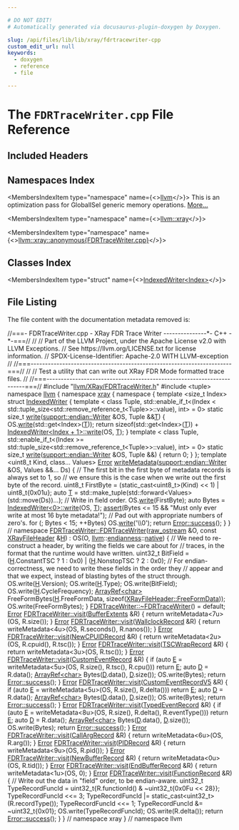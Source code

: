 ```yaml
---

# DO NOT EDIT!
# Automatically generated via docusaurus-plugin-doxygen by Doxygen.

slug: /api/files/lib/lib/xray/fdrtracewriter-cpp
custom_edit_url: null
keywords:
  - doxygen
  - reference
  - file

---
```





# The `FDRTraceWriter.cpp` File Reference

<DoxygenPage pluginConfig={pluginConfig}>



## Included Headers

<IncludesList>
<IncludesListItem
  filePath="llvm/XRay/FDRTraceWriter.h"
  permalink="/docs/api/files/include/include/llvm/include/llvm/xray/fdrtracewriter-h"
  isLocal="true" />
<IncludesListItem
  filePath="tuple"
  permalink=""
  isLocal="false" />
</IncludesList>

## Namespaces Index

<MembersIndex>

<MembersIndexItem
  type="namespace"
  name={<><a href="/docs/api/namespaces/llvm">llvm</a></>}>
This is an optimization pass for GlobalISel generic memory operations. <a href="/docs/api/namespaces/llvm/#details">More...</a>
</MembersIndexItem>

<MembersIndexItem
  type="namespace"
  name={<><a href="/docs/api/namespaces/llvm/xray">llvm::xray</a></>}>
</MembersIndexItem>

<MembersIndexItem
  type="namespace"
  name={<><a href="/docs/api/namespaces/llvm/xray/anonymous-fdrtracewriter-cpp-">llvm::xray::anonymous&#123;FDRTraceWriter.cpp&#125;</a></>}>
</MembersIndexItem>

</MembersIndex>

## Classes Index

<MembersIndex>

<MembersIndexItem
  type="struct"
  name={<><a href="/docs/api/structs/llvm/xray/anonymous-namespace-fdrtracewriter-cpp-/indexedwriter">IndexedWriter&lt;Index&gt;</a></>}>
</MembersIndexItem>

</MembersIndex>


## File Listing

The file content with the documentation metadata removed is:

<ProgramListing>

<Link id="l00001" /><CodeLine lineNumber="1"><span class="doxyHighlightComment">//===- FDRTraceWriter.cpp - XRay FDR Trace Writer ---------------&#42;- C++ -&#42;-===//</span></CodeLine>
<Link id="l00002" /><CodeLine lineNumber="2"><span class="doxyHighlightComment">//</span></CodeLine>
<Link id="l00003" /><CodeLine lineNumber="3"><span class="doxyHighlightComment">// Part of the LLVM Project, under the Apache License v2.0 with LLVM Exceptions.</span></CodeLine>
<Link id="l00004" /><CodeLine lineNumber="4"><span class="doxyHighlightComment">// See https://llvm.org/LICENSE.txt for license information.</span></CodeLine>
<Link id="l00005" /><CodeLine lineNumber="5"><span class="doxyHighlightComment">// SPDX-License-Identifier: Apache-2.0 WITH LLVM-exception</span></CodeLine>
<Link id="l00006" /><CodeLine lineNumber="6"><span class="doxyHighlightComment">//</span></CodeLine>
<Link id="l00007" /><CodeLine lineNumber="7"><span class="doxyHighlightComment">//===----------------------------------------------------------------------===//</span></CodeLine>
<Link id="l00008" /><CodeLine lineNumber="8"><span class="doxyHighlightComment">//</span></CodeLine>
<Link id="l00009" /><CodeLine lineNumber="9"><span class="doxyHighlightComment">// Test a utility that can write out XRay FDR Mode formatted trace files.</span></CodeLine>
<Link id="l00010" /><CodeLine lineNumber="10"><span class="doxyHighlightComment">//</span></CodeLine>
<Link id="l00011" /><CodeLine lineNumber="11"><span class="doxyHighlightComment">//===----------------------------------------------------------------------===//</span></CodeLine>
<Link id="l00012" /><CodeLine lineNumber="12"><span class="doxyHighlightPreprocessor">#include &quot;<a href="/docs/api/files/include/include/llvm/include/llvm/xray/fdrtracewriter-h">llvm/XRay/FDRTraceWriter.h</a>&quot;</span></CodeLine>
<Link id="l00013" /><CodeLine lineNumber="13"><span class="doxyHighlightPreprocessor">#include &lt;tuple&gt;</span></CodeLine>
<Link id="l00014" /><CodeLine lineNumber="14"></CodeLine>
<Link id="l00015" /><CodeLine lineNumber="15"><span class="doxyHighlightKeyword">namespace </span><span class="doxyHighlight"><a href="/docs/api/namespaces/llvm">llvm</a> &#123;</span></CodeLine>
<Link id="l00016" /><CodeLine lineNumber="16"><span class="doxyHighlightKeyword">namespace </span><span class="doxyHighlight"><a href="/docs/api/namespaces/llvm/xray">xray</a> &#123;</span></CodeLine>
<Link id="l00017" /><CodeLine lineNumber="17"></CodeLine>
<Link id="l00018" /><CodeLine lineNumber="18" lineLink="/docs/api/namespaces/llvm/xray/anonymous-fdrtracewriter-cpp-"><span class="doxyHighlightKeyword">namespace </span><span class="doxyHighlight">&#123;</span></CodeLine>
<Link id="l00019" /><CodeLine lineNumber="19"></CodeLine>
<Link id="l00020" /><CodeLine lineNumber="20" lineLink="/docs/api/structs/llvm/xray/anonymous-namespace-fdrtracewriter-cpp-/indexedwriter"><span class="doxyHighlightKeyword">template</span><span class="doxyHighlight"> &lt;</span><span class="doxyHighlightKeywordType">size&#95;t</span><span class="doxyHighlight"> Index&gt; </span><span class="doxyHighlightKeyword">struct </span><span class="doxyHighlight"><a href="/docs/api/structs/llvm/xray/anonymous-namespace-fdrtracewriter-cpp-/indexedwriter">IndexedWriter</a> &#123;</span></CodeLine>
<Link id="l00021" /><CodeLine lineNumber="21"><span class="doxyHighlight">  </span><span class="doxyHighlightKeyword">template</span><span class="doxyHighlight"> &lt;</span></CodeLine>
<Link id="l00022" /><CodeLine lineNumber="22"><span class="doxyHighlight">      </span><span class="doxyHighlightKeyword">class </span><span class="doxyHighlight">Tuple,</span></CodeLine>
<Link id="l00023" /><CodeLine lineNumber="23"><span class="doxyHighlight">      std::enable&#95;if&#95;t&lt;(Index &lt;</span></CodeLine>
<Link id="l00024" /><CodeLine lineNumber="24"><span class="doxyHighlight">                        std::tuple&#95;size&lt;std::remove&#95;reference&#95;t&lt;Tuple&gt;&gt;::value),</span></CodeLine>
<Link id="l00025" /><CodeLine lineNumber="25"><span class="doxyHighlight">                       </span><span class="doxyHighlightKeywordType">int</span><span class="doxyHighlight">&gt; = 0&gt;</span></CodeLine>
<Link id="l00026" /><CodeLine lineNumber="26" lineLink="/docs/api/structs/llvm/xray/anonymous-namespace-fdrtracewriter-cpp-/indexedwriter/#a1c231cc18850380661428875e8c99822"><span class="doxyHighlight">  </span><span class="doxyHighlightKeyword">static</span><span class="doxyHighlight"> </span><span class="doxyHighlightKeywordType">size&#95;t</span><span class="doxyHighlight"> <a href="/docs/api/structs/llvm/xray/anonymous-namespace-fdrtracewriter-cpp-/indexedwriter/#a1c231cc18850380661428875e8c99822">write</a>(<a href="/docs/api/structs/llvm/support/endian/writer">support::endian::Writer</a> &amp;OS, Tuple &amp;&amp;<a href="/docs/api/files/lib/lib/target/lib/target/mips/mips16isellowering-cpp/#a0acb682b8260ab1c60b918599864e2e5">T</a>) &#123;</span></CodeLine>
<Link id="l00027" /><CodeLine lineNumber="27"><span class="doxyHighlight">    OS.<a href="/docs/api/structs/llvm/support/endian/writer/#a16a69d4248bb11c84536099421ea833b">write</a>(std::get&lt;Index&gt;(<a href="/docs/api/files/lib/lib/target/lib/target/mips/mips16isellowering-cpp/#a0acb682b8260ab1c60b918599864e2e5">T</a>));</span></CodeLine>
<Link id="l00028" /><CodeLine lineNumber="28"><span class="doxyHighlight">    </span><span class="doxyHighlightKeywordFlow">return</span><span class="doxyHighlight"> </span><span class="doxyHighlightKeyword">sizeof</span><span class="doxyHighlight">(std::get&lt;Index&gt;(<a href="/docs/api/files/lib/lib/target/lib/target/mips/mips16isellowering-cpp/#a0acb682b8260ab1c60b918599864e2e5">T</a>)) + <a href="/docs/api/structs/llvm/xray/anonymous-namespace-fdrtracewriter-cpp-/indexedwriter/#a1c231cc18850380661428875e8c99822">IndexedWriter&lt;Index + 1&gt;::write</a>(OS, <a href="/docs/api/files/lib/lib/target/lib/target/mips/mips16isellowering-cpp/#a0acb682b8260ab1c60b918599864e2e5">T</a>);</span></CodeLine>
<Link id="l00029" /><CodeLine lineNumber="29"><span class="doxyHighlight">  &#125;</span></CodeLine>
<Link id="l00030" /><CodeLine lineNumber="30"></CodeLine>
<Link id="l00031" /><CodeLine lineNumber="31"><span class="doxyHighlight">  </span><span class="doxyHighlightKeyword">template</span><span class="doxyHighlight"> &lt;</span></CodeLine>
<Link id="l00032" /><CodeLine lineNumber="32"><span class="doxyHighlight">      </span><span class="doxyHighlightKeyword">class </span><span class="doxyHighlight">Tuple,</span></CodeLine>
<Link id="l00033" /><CodeLine lineNumber="33"><span class="doxyHighlight">      std::enable&#95;if&#95;t&lt;(Index &gt;=</span></CodeLine>
<Link id="l00034" /><CodeLine lineNumber="34"><span class="doxyHighlight">                        std::tuple&#95;size&lt;std::remove&#95;reference&#95;t&lt;Tuple&gt;&gt;::value),</span></CodeLine>
<Link id="l00035" /><CodeLine lineNumber="35"><span class="doxyHighlight">                       </span><span class="doxyHighlightKeywordType">int</span><span class="doxyHighlight">&gt; = 0&gt;</span></CodeLine>
<Link id="l00036" /><CodeLine lineNumber="36" lineLink="/docs/api/structs/llvm/xray/anonymous-namespace-fdrtracewriter-cpp-/indexedwriter/#ae45fee095a4a7fd821218b2a2e5f0de7"><span class="doxyHighlight">  </span><span class="doxyHighlightKeyword">static</span><span class="doxyHighlight"> </span><span class="doxyHighlightKeywordType">size&#95;t</span><span class="doxyHighlight"> <a href="/docs/api/structs/llvm/xray/anonymous-namespace-fdrtracewriter-cpp-/indexedwriter/#ae45fee095a4a7fd821218b2a2e5f0de7">write</a>(<a href="/docs/api/structs/llvm/support/endian/writer">support::endian::Writer</a> &amp;OS, Tuple &amp;&amp;) &#123;</span></CodeLine>
<Link id="l00037" /><CodeLine lineNumber="37"><span class="doxyHighlight">    </span><span class="doxyHighlightKeywordFlow">return</span><span class="doxyHighlight"> 0;</span></CodeLine>
<Link id="l00038" /><CodeLine lineNumber="38"><span class="doxyHighlight">  &#125;</span></CodeLine>
<Link id="l00039" /><CodeLine lineNumber="39"><span class="doxyHighlight">&#125;;</span></CodeLine>
<Link id="l00040" /><CodeLine lineNumber="40"></CodeLine>
<Link id="l00041" /><CodeLine lineNumber="41"><span class="doxyHighlightKeyword">template</span><span class="doxyHighlight"> &lt;uint8&#95;t Kind, </span><span class="doxyHighlightKeyword">class</span><span class="doxyHighlight">... Values&gt;</span></CodeLine>
<Link id="l00042" /><CodeLine lineNumber="42" lineLink="/docs/api/namespaces/llvm/xray/anonymous-fdrtracewriter-cpp-/#a53787fd7c0f79784e176e673a77a071f"><span class="doxyHighlight"><a href="/docs/api/classes/llvm/error">Error</a> <a href="/docs/api/namespaces/llvm/xray/anonymous-fdrtracewriter-cpp-/#a53787fd7c0f79784e176e673a77a071f">writeMetadata</a>(<a href="/docs/api/structs/llvm/support/endian/writer">support::endian::Writer</a> &amp;OS, Values &amp;&amp;... Ds) &#123;</span></CodeLine>
<Link id="l00043" /><CodeLine lineNumber="43"><span class="doxyHighlight">  </span><span class="doxyHighlightComment">// The first bit in the first byte of metadata records is always set to 1, so</span></CodeLine>
<Link id="l00044" /><CodeLine lineNumber="44"><span class="doxyHighlight">  </span><span class="doxyHighlightComment">// we ensure this is the case when we write out the first byte of the record.</span></CodeLine>
<Link id="l00045" /><CodeLine lineNumber="45"><span class="doxyHighlight">  uint8&#95;t FirstByte = (</span><span class="doxyHighlightKeyword">static&#95;cast&lt;</span><span class="doxyHighlight">uint8&#95;t</span><span class="doxyHighlightKeyword">&gt;</span><span class="doxyHighlight">(Kind) &lt;&lt; 1) | uint8&#95;t&#123;0x01u&#125;;</span></CodeLine>
<Link id="l00046" /><CodeLine lineNumber="46"><span class="doxyHighlight">  </span><span class="doxyHighlightKeyword">auto</span><span class="doxyHighlight"> <a href="/docs/api/files/lib/lib/target/lib/target/mips/mips16isellowering-cpp/#a0acb682b8260ab1c60b918599864e2e5">T</a> = std::make&#95;tuple(std::forward&lt;Values&gt;(std::move(Ds))...);</span></CodeLine>
<Link id="l00047" /><CodeLine lineNumber="47"><span class="doxyHighlight">  </span><span class="doxyHighlightComment">// Write in field order.</span></CodeLine>
<Link id="l00048" /><CodeLine lineNumber="48"><span class="doxyHighlight">  OS.<a href="/docs/api/structs/llvm/support/endian/writer/#a16a69d4248bb11c84536099421ea833b">write</a>(FirstByte);</span></CodeLine>
<Link id="l00049" /><CodeLine lineNumber="49"><span class="doxyHighlight">  </span><span class="doxyHighlightKeyword">auto</span><span class="doxyHighlight"> Bytes = <a href="/docs/api/structs/llvm/xray/anonymous-namespace-fdrtracewriter-cpp-/indexedwriter/#a1c231cc18850380661428875e8c99822">IndexedWriter&lt;0&gt;::write</a>(OS, <a href="/docs/api/files/lib/lib/target/lib/target/mips/mips16isellowering-cpp/#a0acb682b8260ab1c60b918599864e2e5">T</a>);</span></CodeLine>
<Link id="l00050" /><CodeLine lineNumber="50"><span class="doxyHighlight">  <a href="/docs/api/files/lib/lib/target/lib/target/amdgpu/silowercontrolflow-cpp/#a4868c5d81c5ccc98c47aeab6244346a0">assert</a>(Bytes &lt;= 15 &amp;&amp; </span><span class="doxyHighlightStringLiteral">&quot;Must only ever write at most 16 byte metadata!&quot;</span><span class="doxyHighlight">);</span></CodeLine>
<Link id="l00051" /><CodeLine lineNumber="51"><span class="doxyHighlight">  </span><span class="doxyHighlightComment">// Pad out with appropriate numbers of zero&#39;s.</span></CodeLine>
<Link id="l00052" /><CodeLine lineNumber="52"><span class="doxyHighlight">  </span><span class="doxyHighlightKeywordFlow">for</span><span class="doxyHighlight"> (; Bytes &lt; 15; ++Bytes)</span></CodeLine>
<Link id="l00053" /><CodeLine lineNumber="53"><span class="doxyHighlight">    OS.<a href="/docs/api/structs/llvm/support/endian/writer/#a16a69d4248bb11c84536099421ea833b">write</a>(</span><span class="doxyHighlightCharLiteral">&#39;\\0&#39;</span><span class="doxyHighlight">);</span></CodeLine>
<Link id="l00054" /><CodeLine lineNumber="54"><span class="doxyHighlight">  </span><span class="doxyHighlightKeywordFlow">return</span><span class="doxyHighlight"> <a href="/docs/api/classes/llvm/error/#a4dfd0813c3d0e0a30439b5a3e9196b59">Error::success</a>();</span></CodeLine>
<Link id="l00055" /><CodeLine lineNumber="55"><span class="doxyHighlight">&#125;</span></CodeLine>
<Link id="l00056" /><CodeLine lineNumber="56"></CodeLine>
<Link id="l00057" /><CodeLine lineNumber="57"><span class="doxyHighlight">&#125; </span><span class="doxyHighlightComment">// namespace</span></CodeLine>
<Link id="l00058" /><CodeLine lineNumber="58"></CodeLine>
<Link id="l00059" /><CodeLine lineNumber="59" lineLink="/docs/api/classes/llvm/xray/fdrtracewriter/#ac7333c2977ef0c36d662ef9cff756703"><span class="doxyHighlight"><a href="/docs/api/classes/llvm/xray/fdrtracewriter/#ac7333c2977ef0c36d662ef9cff756703">FDRTraceWriter::FDRTraceWriter</a>(<a href="/docs/api/classes/llvm/raw-ostream">raw&#95;ostream</a> &amp;O, </span><span class="doxyHighlightKeyword">const</span><span class="doxyHighlight"> <a href="/docs/api/structs/llvm/xray/xrayfileheader">XRayFileHeader</a> &amp;<a href="/docs/api/files/lib/lib/support/md5-cpp/#ae42219072d798876e6b08e6b78614ff6">H</a>)</span></CodeLine>
<Link id="l00060" /><CodeLine lineNumber="60"><span class="doxyHighlight">    : OS(O, <a href="/docs/api/namespaces/llvm">llvm</a>::<a href="/docs/api/namespaces/llvm/#ae1e26e57357947b25e392fd18ab000db">endianness</a>::<a href="/docs/api/namespaces/llvm/#ae1e26e57357947b25e392fd18ab000dba8e5f3adee38c8fccc13c1f3be0143796">native</a>) &#123;</span></CodeLine>
<Link id="l00061" /><CodeLine lineNumber="61"><span class="doxyHighlight">  </span><span class="doxyHighlightComment">// We need to re-construct a header, by writing the fields we care about for</span></CodeLine>
<Link id="l00062" /><CodeLine lineNumber="62"><span class="doxyHighlight">  </span><span class="doxyHighlightComment">// traces, in the format that the runtime would have written.</span></CodeLine>
<Link id="l00063" /><CodeLine lineNumber="63"><span class="doxyHighlight">  uint32&#95;t BitField =</span></CodeLine>
<Link id="l00064" /><CodeLine lineNumber="64"><span class="doxyHighlight">      (<a href="/docs/api/files/lib/lib/support/md5-cpp/#ae42219072d798876e6b08e6b78614ff6">H</a>.ConstantTSC ? 1 : 0x0) | (<a href="/docs/api/files/lib/lib/support/md5-cpp/#ae42219072d798876e6b08e6b78614ff6">H</a>.NonstopTSC ? 2 : 0x0);</span></CodeLine>
<Link id="l00065" /><CodeLine lineNumber="65"></CodeLine>
<Link id="l00066" /><CodeLine lineNumber="66"><span class="doxyHighlight">  </span><span class="doxyHighlightComment">// For endian-correctness, we need to write these fields in the order they</span></CodeLine>
<Link id="l00067" /><CodeLine lineNumber="67"><span class="doxyHighlight">  </span><span class="doxyHighlightComment">// appear and that we expect, instead of blasting bytes of the struct through.</span></CodeLine>
<Link id="l00068" /><CodeLine lineNumber="68"><span class="doxyHighlight">  OS.write(<a href="/docs/api/files/lib/lib/support/md5-cpp/#ae42219072d798876e6b08e6b78614ff6">H</a>.Version);</span></CodeLine>
<Link id="l00069" /><CodeLine lineNumber="69"><span class="doxyHighlight">  OS.write(<a href="/docs/api/files/lib/lib/support/md5-cpp/#ae42219072d798876e6b08e6b78614ff6">H</a>.Type);</span></CodeLine>
<Link id="l00070" /><CodeLine lineNumber="70"><span class="doxyHighlight">  OS.write(BitField);</span></CodeLine>
<Link id="l00071" /><CodeLine lineNumber="71"><span class="doxyHighlight">  OS.write(<a href="/docs/api/files/lib/lib/support/md5-cpp/#ae42219072d798876e6b08e6b78614ff6">H</a>.CycleFrequency);</span></CodeLine>
<Link id="l00072" /><CodeLine lineNumber="72"><span class="doxyHighlight">  <a href="/docs/api/classes/llvm/arrayref">ArrayRef&lt;char&gt;</a> FreeFormBytes(<a href="/docs/api/files/lib/lib/support/md5-cpp/#ae42219072d798876e6b08e6b78614ff6">H</a>.FreeFormData,</span></CodeLine>
<Link id="l00073" /><CodeLine lineNumber="73"><span class="doxyHighlight">                               </span><span class="doxyHighlightKeyword">sizeof</span><span class="doxyHighlight">(<a href="/docs/api/structs/llvm/xray/xrayfileheader/#a970f58b713f42aaeb9800870708f9f21">XRayFileHeader::FreeFormData</a>));</span></CodeLine>
<Link id="l00074" /><CodeLine lineNumber="74"><span class="doxyHighlight">  OS.write(FreeFormBytes);</span></CodeLine>
<Link id="l00075" /><CodeLine lineNumber="75"><span class="doxyHighlight">&#125;</span></CodeLine>
<Link id="l00076" /><CodeLine lineNumber="76"></CodeLine>
<Link id="l00077" /><CodeLine lineNumber="77"><span class="doxyHighlight"><a href="/docs/api/classes/llvm/xray/fdrtracewriter/#a9033905e5202f94a45539c776069b16b">FDRTraceWriter::~FDRTraceWriter</a>() = </span><span class="doxyHighlightKeywordFlow">default</span><span class="doxyHighlight">;</span></CodeLine>
<Link id="l00078" /><CodeLine lineNumber="78"></CodeLine>
<Link id="l00079" /><CodeLine lineNumber="79" lineLink="/docs/api/classes/llvm/xray/fdrtracewriter/#a0d8c9afe73673f96529d194b9f1b5d82"><span class="doxyHighlight"><a href="/docs/api/classes/llvm/error">Error</a> <a href="/docs/api/classes/llvm/xray/fdrtracewriter/#a0d8c9afe73673f96529d194b9f1b5d82">FDRTraceWriter::visit</a>(<a href="/docs/api/classes/llvm/xray/bufferextents">BufferExtents</a> &amp;R) &#123;</span></CodeLine>
<Link id="l00080" /><CodeLine lineNumber="80"><span class="doxyHighlight">  </span><span class="doxyHighlightKeywordFlow">return</span><span class="doxyHighlight"> writeMetadata&lt;7u&gt;(OS, R.size());</span></CodeLine>
<Link id="l00081" /><CodeLine lineNumber="81"><span class="doxyHighlight">&#125;</span></CodeLine>
<Link id="l00082" /><CodeLine lineNumber="82"></CodeLine>
<Link id="l00083" /><CodeLine lineNumber="83" lineLink="/docs/api/classes/llvm/xray/fdrtracewriter/#a20ad734d64e4c42484ee8ea6c78d9f5c"><span class="doxyHighlight"><a href="/docs/api/classes/llvm/error">Error</a> <a href="/docs/api/classes/llvm/xray/fdrtracewriter/#a0d8c9afe73673f96529d194b9f1b5d82">FDRTraceWriter::visit</a>(<a href="/docs/api/classes/llvm/xray/wallclockrecord">WallclockRecord</a> &amp;R) &#123;</span></CodeLine>
<Link id="l00084" /><CodeLine lineNumber="84"><span class="doxyHighlight">  </span><span class="doxyHighlightKeywordFlow">return</span><span class="doxyHighlight"> writeMetadata&lt;4u&gt;(OS, R.seconds(), R.nanos());</span></CodeLine>
<Link id="l00085" /><CodeLine lineNumber="85"><span class="doxyHighlight">&#125;</span></CodeLine>
<Link id="l00086" /><CodeLine lineNumber="86"></CodeLine>
<Link id="l00087" /><CodeLine lineNumber="87" lineLink="/docs/api/classes/llvm/xray/fdrtracewriter/#ada888be77e3adc956905a3c9d9297005"><span class="doxyHighlight"><a href="/docs/api/classes/llvm/error">Error</a> <a href="/docs/api/classes/llvm/xray/fdrtracewriter/#a0d8c9afe73673f96529d194b9f1b5d82">FDRTraceWriter::visit</a>(<a href="/docs/api/classes/llvm/xray/newcpuidrecord">NewCPUIDRecord</a> &amp;R) &#123;</span></CodeLine>
<Link id="l00088" /><CodeLine lineNumber="88"><span class="doxyHighlight">  </span><span class="doxyHighlightKeywordFlow">return</span><span class="doxyHighlight"> writeMetadata&lt;2u&gt;(OS, R.cpuid(), R.tsc());</span></CodeLine>
<Link id="l00089" /><CodeLine lineNumber="89"><span class="doxyHighlight">&#125;</span></CodeLine>
<Link id="l00090" /><CodeLine lineNumber="90"></CodeLine>
<Link id="l00091" /><CodeLine lineNumber="91" lineLink="/docs/api/classes/llvm/xray/fdrtracewriter/#aa48ade1c0958c12426b0d6022e601686"><span class="doxyHighlight"><a href="/docs/api/classes/llvm/error">Error</a> <a href="/docs/api/classes/llvm/xray/fdrtracewriter/#a0d8c9afe73673f96529d194b9f1b5d82">FDRTraceWriter::visit</a>(<a href="/docs/api/classes/llvm/xray/tscwraprecord">TSCWrapRecord</a> &amp;R) &#123;</span></CodeLine>
<Link id="l00092" /><CodeLine lineNumber="92"><span class="doxyHighlight">  </span><span class="doxyHighlightKeywordFlow">return</span><span class="doxyHighlight"> writeMetadata&lt;3u&gt;(OS, R.tsc());</span></CodeLine>
<Link id="l00093" /><CodeLine lineNumber="93"><span class="doxyHighlight">&#125;</span></CodeLine>
<Link id="l00094" /><CodeLine lineNumber="94"></CodeLine>
<Link id="l00095" /><CodeLine lineNumber="95" lineLink="/docs/api/classes/llvm/xray/fdrtracewriter/#a153f2789b3e471dd26677f8b18c04cd7"><span class="doxyHighlight"><a href="/docs/api/classes/llvm/error">Error</a> <a href="/docs/api/classes/llvm/xray/fdrtracewriter/#a0d8c9afe73673f96529d194b9f1b5d82">FDRTraceWriter::visit</a>(<a href="/docs/api/classes/llvm/xray/customeventrecord">CustomEventRecord</a> &amp;R) &#123;</span></CodeLine>
<Link id="l00096" /><CodeLine lineNumber="96"><span class="doxyHighlight">  </span><span class="doxyHighlightKeywordFlow">if</span><span class="doxyHighlight"> (</span><span class="doxyHighlightKeyword">auto</span><span class="doxyHighlight"> <a href="/docs/api/files/lib/lib/ir/builtingcs-cpp/#abb2b3a60ccc38a28239e19a1646e0c8a">E</a> = writeMetadata&lt;5u&gt;(OS, R.size(), R.tsc(), R.cpu()))</span></CodeLine>
<Link id="l00097" /><CodeLine lineNumber="97"><span class="doxyHighlight">    </span><span class="doxyHighlightKeywordFlow">return</span><span class="doxyHighlight"> <a href="/docs/api/files/lib/lib/ir/builtingcs-cpp/#abb2b3a60ccc38a28239e19a1646e0c8a">E</a>;</span></CodeLine>
<Link id="l00098" /><CodeLine lineNumber="98"><span class="doxyHighlight">  </span><span class="doxyHighlightKeyword">auto</span><span class="doxyHighlight"> <a href="/docs/api/files/lib/lib/ir/builtingcs-cpp/#a6a9f043784cf87001c84980afa76da82">D</a> = R.data();</span></CodeLine>
<Link id="l00099" /><CodeLine lineNumber="99"><span class="doxyHighlight">  <a href="/docs/api/classes/llvm/arrayref">ArrayRef&lt;char&gt;</a> Bytes(<a href="/docs/api/files/lib/lib/ir/builtingcs-cpp/#a6a9f043784cf87001c84980afa76da82">D</a>.data(), <a href="/docs/api/files/lib/lib/ir/builtingcs-cpp/#a6a9f043784cf87001c84980afa76da82">D</a>.size());</span></CodeLine>
<Link id="l00100" /><CodeLine lineNumber="100"><span class="doxyHighlight">  OS.write(Bytes);</span></CodeLine>
<Link id="l00101" /><CodeLine lineNumber="101"><span class="doxyHighlight">  </span><span class="doxyHighlightKeywordFlow">return</span><span class="doxyHighlight"> <a href="/docs/api/classes/llvm/error/#a4dfd0813c3d0e0a30439b5a3e9196b59">Error::success</a>();</span></CodeLine>
<Link id="l00102" /><CodeLine lineNumber="102"><span class="doxyHighlight">&#125;</span></CodeLine>
<Link id="l00103" /><CodeLine lineNumber="103"></CodeLine>
<Link id="l00104" /><CodeLine lineNumber="104" lineLink="/docs/api/classes/llvm/xray/fdrtracewriter/#a1fa6ae68df15616203d9d75a0c4f6628"><span class="doxyHighlight"><a href="/docs/api/classes/llvm/error">Error</a> <a href="/docs/api/classes/llvm/xray/fdrtracewriter/#a0d8c9afe73673f96529d194b9f1b5d82">FDRTraceWriter::visit</a>(<a href="/docs/api/classes/llvm/xray/customeventrecordv5">CustomEventRecordV5</a> &amp;R) &#123;</span></CodeLine>
<Link id="l00105" /><CodeLine lineNumber="105"><span class="doxyHighlight">  </span><span class="doxyHighlightKeywordFlow">if</span><span class="doxyHighlight"> (</span><span class="doxyHighlightKeyword">auto</span><span class="doxyHighlight"> <a href="/docs/api/files/lib/lib/ir/builtingcs-cpp/#abb2b3a60ccc38a28239e19a1646e0c8a">E</a> = writeMetadata&lt;5u&gt;(OS, R.size(), R.delta()))</span></CodeLine>
<Link id="l00106" /><CodeLine lineNumber="106"><span class="doxyHighlight">    </span><span class="doxyHighlightKeywordFlow">return</span><span class="doxyHighlight"> <a href="/docs/api/files/lib/lib/ir/builtingcs-cpp/#abb2b3a60ccc38a28239e19a1646e0c8a">E</a>;</span></CodeLine>
<Link id="l00107" /><CodeLine lineNumber="107"><span class="doxyHighlight">  </span><span class="doxyHighlightKeyword">auto</span><span class="doxyHighlight"> <a href="/docs/api/files/lib/lib/ir/builtingcs-cpp/#a6a9f043784cf87001c84980afa76da82">D</a> = R.data();</span></CodeLine>
<Link id="l00108" /><CodeLine lineNumber="108"><span class="doxyHighlight">  <a href="/docs/api/classes/llvm/arrayref">ArrayRef&lt;char&gt;</a> Bytes(<a href="/docs/api/files/lib/lib/ir/builtingcs-cpp/#a6a9f043784cf87001c84980afa76da82">D</a>.data(), <a href="/docs/api/files/lib/lib/ir/builtingcs-cpp/#a6a9f043784cf87001c84980afa76da82">D</a>.size());</span></CodeLine>
<Link id="l00109" /><CodeLine lineNumber="109"><span class="doxyHighlight">  OS.write(Bytes);</span></CodeLine>
<Link id="l00110" /><CodeLine lineNumber="110"><span class="doxyHighlight">  </span><span class="doxyHighlightKeywordFlow">return</span><span class="doxyHighlight"> <a href="/docs/api/classes/llvm/error/#a4dfd0813c3d0e0a30439b5a3e9196b59">Error::success</a>();</span></CodeLine>
<Link id="l00111" /><CodeLine lineNumber="111"><span class="doxyHighlight">&#125;</span></CodeLine>
<Link id="l00112" /><CodeLine lineNumber="112"></CodeLine>
<Link id="l00113" /><CodeLine lineNumber="113" lineLink="/docs/api/classes/llvm/xray/fdrtracewriter/#a741f341e00d643549b71ef01ddd01c5d"><span class="doxyHighlight"><a href="/docs/api/classes/llvm/error">Error</a> <a href="/docs/api/classes/llvm/xray/fdrtracewriter/#a0d8c9afe73673f96529d194b9f1b5d82">FDRTraceWriter::visit</a>(<a href="/docs/api/classes/llvm/xray/typedeventrecord">TypedEventRecord</a> &amp;R) &#123;</span></CodeLine>
<Link id="l00114" /><CodeLine lineNumber="114"><span class="doxyHighlight">  </span><span class="doxyHighlightKeywordFlow">if</span><span class="doxyHighlight"> (</span><span class="doxyHighlightKeyword">auto</span><span class="doxyHighlight"> <a href="/docs/api/files/lib/lib/ir/builtingcs-cpp/#abb2b3a60ccc38a28239e19a1646e0c8a">E</a> = writeMetadata&lt;8u&gt;(OS, R.size(), R.delta(), R.eventType()))</span></CodeLine>
<Link id="l00115" /><CodeLine lineNumber="115"><span class="doxyHighlight">    </span><span class="doxyHighlightKeywordFlow">return</span><span class="doxyHighlight"> <a href="/docs/api/files/lib/lib/ir/builtingcs-cpp/#abb2b3a60ccc38a28239e19a1646e0c8a">E</a>;</span></CodeLine>
<Link id="l00116" /><CodeLine lineNumber="116"><span class="doxyHighlight">  </span><span class="doxyHighlightKeyword">auto</span><span class="doxyHighlight"> <a href="/docs/api/files/lib/lib/ir/builtingcs-cpp/#a6a9f043784cf87001c84980afa76da82">D</a> = R.data();</span></CodeLine>
<Link id="l00117" /><CodeLine lineNumber="117"><span class="doxyHighlight">  <a href="/docs/api/classes/llvm/arrayref">ArrayRef&lt;char&gt;</a> Bytes(<a href="/docs/api/files/lib/lib/ir/builtingcs-cpp/#a6a9f043784cf87001c84980afa76da82">D</a>.data(), <a href="/docs/api/files/lib/lib/ir/builtingcs-cpp/#a6a9f043784cf87001c84980afa76da82">D</a>.size());</span></CodeLine>
<Link id="l00118" /><CodeLine lineNumber="118"><span class="doxyHighlight">  OS.write(Bytes);</span></CodeLine>
<Link id="l00119" /><CodeLine lineNumber="119"><span class="doxyHighlight">  </span><span class="doxyHighlightKeywordFlow">return</span><span class="doxyHighlight"> <a href="/docs/api/classes/llvm/error/#a4dfd0813c3d0e0a30439b5a3e9196b59">Error::success</a>();</span></CodeLine>
<Link id="l00120" /><CodeLine lineNumber="120"><span class="doxyHighlight">&#125;</span></CodeLine>
<Link id="l00121" /><CodeLine lineNumber="121"></CodeLine>
<Link id="l00122" /><CodeLine lineNumber="122" lineLink="/docs/api/classes/llvm/xray/fdrtracewriter/#ae1f4255b9c372e1d8dd940af647ce4b7"><span class="doxyHighlight"><a href="/docs/api/classes/llvm/error">Error</a> <a href="/docs/api/classes/llvm/xray/fdrtracewriter/#a0d8c9afe73673f96529d194b9f1b5d82">FDRTraceWriter::visit</a>(<a href="/docs/api/classes/llvm/xray/callargrecord">CallArgRecord</a> &amp;R) &#123;</span></CodeLine>
<Link id="l00123" /><CodeLine lineNumber="123"><span class="doxyHighlight">  </span><span class="doxyHighlightKeywordFlow">return</span><span class="doxyHighlight"> writeMetadata&lt;6u&gt;(OS, R.arg());</span></CodeLine>
<Link id="l00124" /><CodeLine lineNumber="124"><span class="doxyHighlight">&#125;</span></CodeLine>
<Link id="l00125" /><CodeLine lineNumber="125"></CodeLine>
<Link id="l00126" /><CodeLine lineNumber="126" lineLink="/docs/api/classes/llvm/xray/fdrtracewriter/#a6a0e236ff093896ab9028e27a128b832"><span class="doxyHighlight"><a href="/docs/api/classes/llvm/error">Error</a> <a href="/docs/api/classes/llvm/xray/fdrtracewriter/#a0d8c9afe73673f96529d194b9f1b5d82">FDRTraceWriter::visit</a>(<a href="/docs/api/classes/llvm/xray/pidrecord">PIDRecord</a> &amp;R) &#123;</span></CodeLine>
<Link id="l00127" /><CodeLine lineNumber="127"><span class="doxyHighlight">  </span><span class="doxyHighlightKeywordFlow">return</span><span class="doxyHighlight"> writeMetadata&lt;9u&gt;(OS, R.pid());</span></CodeLine>
<Link id="l00128" /><CodeLine lineNumber="128"><span class="doxyHighlight">&#125;</span></CodeLine>
<Link id="l00129" /><CodeLine lineNumber="129"></CodeLine>
<Link id="l00130" /><CodeLine lineNumber="130" lineLink="/docs/api/classes/llvm/xray/fdrtracewriter/#a9bf0edd7a83b12e5f07cfb986b2b514e"><span class="doxyHighlight"><a href="/docs/api/classes/llvm/error">Error</a> <a href="/docs/api/classes/llvm/xray/fdrtracewriter/#a0d8c9afe73673f96529d194b9f1b5d82">FDRTraceWriter::visit</a>(<a href="/docs/api/classes/llvm/xray/newbufferrecord">NewBufferRecord</a> &amp;R) &#123;</span></CodeLine>
<Link id="l00131" /><CodeLine lineNumber="131"><span class="doxyHighlight">  </span><span class="doxyHighlightKeywordFlow">return</span><span class="doxyHighlight"> writeMetadata&lt;0u&gt;(OS, R.tid());</span></CodeLine>
<Link id="l00132" /><CodeLine lineNumber="132"><span class="doxyHighlight">&#125;</span></CodeLine>
<Link id="l00133" /><CodeLine lineNumber="133"></CodeLine>
<Link id="l00134" /><CodeLine lineNumber="134" lineLink="/docs/api/classes/llvm/xray/fdrtracewriter/#a7b1082bdfafcff2d99950e30d34c5a31"><span class="doxyHighlight"><a href="/docs/api/classes/llvm/error">Error</a> <a href="/docs/api/classes/llvm/xray/fdrtracewriter/#a0d8c9afe73673f96529d194b9f1b5d82">FDRTraceWriter::visit</a>(<a href="/docs/api/classes/llvm/xray/endbufferrecord">EndBufferRecord</a> &amp;R) &#123;</span></CodeLine>
<Link id="l00135" /><CodeLine lineNumber="135"><span class="doxyHighlight">  </span><span class="doxyHighlightKeywordFlow">return</span><span class="doxyHighlight"> writeMetadata&lt;1u&gt;(OS, 0);</span></CodeLine>
<Link id="l00136" /><CodeLine lineNumber="136"><span class="doxyHighlight">&#125;</span></CodeLine>
<Link id="l00137" /><CodeLine lineNumber="137"></CodeLine>
<Link id="l00138" /><CodeLine lineNumber="138" lineLink="/docs/api/classes/llvm/xray/fdrtracewriter/#a16853f5020e7da00cd98313b51964127"><span class="doxyHighlight"><a href="/docs/api/classes/llvm/error">Error</a> <a href="/docs/api/classes/llvm/xray/fdrtracewriter/#a0d8c9afe73673f96529d194b9f1b5d82">FDRTraceWriter::visit</a>(<a href="/docs/api/classes/llvm/xray/functionrecord">FunctionRecord</a> &amp;R) &#123;</span></CodeLine>
<Link id="l00139" /><CodeLine lineNumber="139"><span class="doxyHighlight">  </span><span class="doxyHighlightComment">// Write out the data in &quot;field&quot; order, to be endian-aware.</span></CodeLine>
<Link id="l00140" /><CodeLine lineNumber="140"><span class="doxyHighlight">  uint32&#95;t TypeRecordFuncId = uint32&#95;t&#123;R.functionId() &amp; ~uint32&#95;t&#123;0x0Fu &lt;&lt; 28&#125;&#125;;</span></CodeLine>
<Link id="l00141" /><CodeLine lineNumber="141"><span class="doxyHighlight">  TypeRecordFuncId &lt;&lt;= 3;</span></CodeLine>
<Link id="l00142" /><CodeLine lineNumber="142"><span class="doxyHighlight">  TypeRecordFuncId |= </span><span class="doxyHighlightKeyword">static&#95;cast&lt;</span><span class="doxyHighlight">uint32&#95;t</span><span class="doxyHighlightKeyword">&gt;</span><span class="doxyHighlight">(R.recordType());</span></CodeLine>
<Link id="l00143" /><CodeLine lineNumber="143"><span class="doxyHighlight">  TypeRecordFuncId &lt;&lt;= 1;</span></CodeLine>
<Link id="l00144" /><CodeLine lineNumber="144"><span class="doxyHighlight">  TypeRecordFuncId &amp;= ~uint32&#95;t&#123;0x01&#125;;</span></CodeLine>
<Link id="l00145" /><CodeLine lineNumber="145"><span class="doxyHighlight">  OS.write(TypeRecordFuncId);</span></CodeLine>
<Link id="l00146" /><CodeLine lineNumber="146"><span class="doxyHighlight">  OS.write(R.delta());</span></CodeLine>
<Link id="l00147" /><CodeLine lineNumber="147"><span class="doxyHighlight">  </span><span class="doxyHighlightKeywordFlow">return</span><span class="doxyHighlight"> <a href="/docs/api/classes/llvm/error/#a4dfd0813c3d0e0a30439b5a3e9196b59">Error::success</a>();</span></CodeLine>
<Link id="l00148" /><CodeLine lineNumber="148"><span class="doxyHighlight">&#125;</span></CodeLine>
<Link id="l00149" /><CodeLine lineNumber="149"></CodeLine>
<Link id="l00150" /><CodeLine lineNumber="150"><span class="doxyHighlight">&#125; </span><span class="doxyHighlightComment">// namespace xray</span></CodeLine>
<Link id="l00151" /><CodeLine lineNumber="151"><span class="doxyHighlight">&#125; </span><span class="doxyHighlightComment">// namespace llvm</span></CodeLine>

</ProgramListing>


</DoxygenPage>

